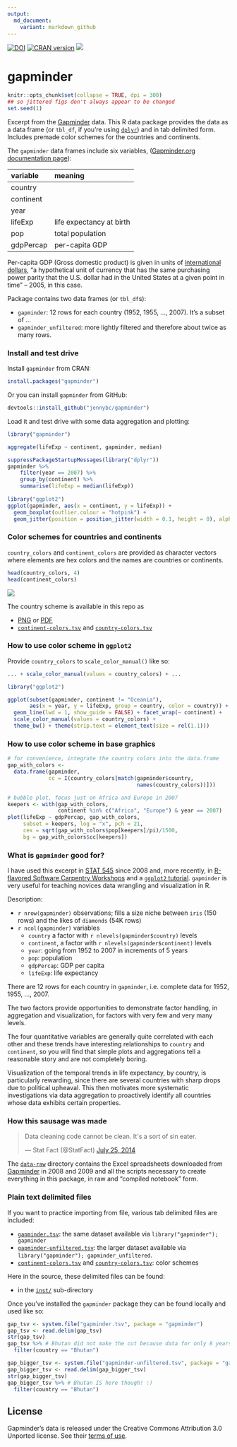 ```yaml
---
output:
  md_document:
    variant: markdown_github
---
```


[![DOI](https://zenodo.org/badge/16122/jennybc/gapminder.svg)](http://dx.doi.org/10.5281/zenodo.21971) [![CRAN version](http://www.r-pkg.org/badges/version/gapminder)](http://cran.r-project.org/package=gapminder) ![](http://cranlogs.r-pkg.org/badges/grand-total/gapminder)

gapminder
=========

```r
knitr::opts_chunk$set(collapse = TRUE, dpi = 300)
## so jittered figs don't always appear to be changed
set.seed(1)
```

Excerpt from the [Gapminder](http://www.gapminder.org/data/) data. This R data package provides the data as a data frame (or `tbl_df`, if you're using [`dplyr`](http://cran.r-project.org/package=dplyr)) and in tab delimited form. Includes premade color schemes for the countries and continents.

The `gapminder` data frames include six variables, ([Gapminder.org documentation page](http://www.gapminder.org/data/documentation/)):

| variable    | meaning                  |
|:------------|:-------------------------|
| country     |                          |
| continent   |                          |
| year        |                          |
| lifeExp     | life expectancy at birth |
| pop         | total population         |
| gdpPercap   | per-capita GDP           |

Per-capita GDP (Gross domestic product) is given in units of [international dollars](http://en.wikipedia.org/wiki/Geary%E2%80%93Khamis_dollar), "a hypothetical unit of currency that has the same purchasing power parity that the U.S. dollar had in the United States at a given point in time" -- 2005, in this case.

Package contains two data frames (or `tbl_df`s):

  * `gapminder`: 12 rows for each country (1952, 1955, ..., 2007). It's a subset of ...
  * `gapminder_unfiltered`: more lightly filtered and therefore about twice as many rows.

### Install and test drive

Install `gapminder` from CRAN:

```r
install.packages("gapminder")
```

Or you can install `gapminder` from GitHub:

```r
devtools::install_github("jennybc/gapminder")
```

Load it and test drive with some data aggregation and plotting:

```r
library("gapminder")

aggregate(lifeExp ~ continent, gapminder, median)

suppressPackageStartupMessages(library("dplyr"))
gapminder %>%
    filter(year == 2007) %>%
    group_by(continent) %>%
    summarise(lifeExp = median(lifeExp))
    
library("ggplot2")
ggplot(gapminder, aes(x = continent, y = lifeExp)) +
  geom_boxplot(outlier.colour = "hotpink") +
  geom_jitter(position = position_jitter(width = 0.1, height = 0), alpha = 1/4)
```

### Color schemes for countries and continents

`country_colors` and `continent_colors` are provided as character vectors where elements are hex colors and the names are countries or continents.

```r
head(country_colors, 4)
head(continent_colors)
```

![](data-raw/gapminder-color-scheme-ggplot2.png)

The country scheme is available in this repo as

  * [PNG](data-raw/gapminder-color-scheme-ggplot2.png) or [PDF](data-raw/gapminder-color-scheme-base.pdf)
  * [`continent-colors.tsv`](inst/continent-colors.tsv) and [`country-colors.tsv`](inst/country-colors.tsv)

### How to use color scheme in `ggplot2`

Provide `country_colors` to `scale_color_manual()` like so:

```r
... + scale_color_manual(values = country_colors) + ...
```

```r
library("ggplot2")

ggplot(subset(gapminder, continent != "Oceania"),
       aes(x = year, y = lifeExp, group = country, color = country)) +
  geom_line(lwd = 1, show_guide = FALSE) + facet_wrap(~ continent) +
  scale_color_manual(values = country_colors) +
  theme_bw() + theme(strip.text = element_text(size = rel(1.1)))
```

### How to use color scheme in base graphics

```r
# for convenience, integrate the country colors into the data.frame
gap_with_colors <-
  data.frame(gapminder,
             cc = I(country_colors[match(gapminder$country,
                                         names(country_colors))]))

# bubble plot, focus just on Africa and Europe in 2007
keepers <- with(gap_with_colors,
                continent %in% c("Africa", "Europe") & year == 2007)
plot(lifeExp ~ gdpPercap, gap_with_colors,
     subset = keepers, log = "x", pch = 21,
     cex = sqrt(gap_with_colors$pop[keepers]/pi)/1500,
     bg = gap_with_colors$cc[keepers])
```

### What is `gapminder` good for?

I have used this excerpt in [STAT 545](http://stat545-ubc.github.io) since 2008 and, more recently, in [R-flavored Software Carpentry Workshops](http://jennybc.github.io/2014-05-12-ubc/) and a [`ggplot2` tutorial](https://github.com/jennybc/ggplot2-tutorial). `gapminder` is very useful for teaching novices data wrangling and visualization in R.

Description:

  * `r nrow(gapminder)` observations; fills a size niche between `iris` (150 rows) and the likes of `diamonds` (54K rows)
  * `r ncol(gapminder)` variables
    - `country` a factor with `r nlevels(gapminder$country)` levels
    - `continent`, a factor with `r nlevels(gapminder$continent)` levels
    - `year`: going from 1952 to 2007 in increments of 5 years
    - `pop`: population
    - `gdpPercap`: GDP per capita
    - `lifeExp`: life expectancy

There are 12 rows for each country in `gapminder`, i.e. complete data for 1952, 1955, ..., 2007.

The two factors provide opportunities to demonstrate factor handling, in aggregation and visualization, for factors with very few and very many levels.

The four quantitative variables are generally quite correlated with each other and these trends have interesting relationships to `country` and `continent`, so you will find that simple plots and aggregations tell a reasonable story and are not completely boring.

Visualization of the temporal trends in life expectancy, by country, is particularly rewarding, since there are several countries with sharp drops due to political upheaval. This then motivates more systematic investigations via data aggregation to proactively identify all countries whose data exhibits certain properties.

### How this sausage was made

<blockquote class="twitter-tweet" lang="en"><p>Data cleaning code cannot be clean. It&#39;s a sort of sin eater.</p>&mdash; Stat Fact (@StatFact) <a href="https://twitter.com/StatFact/status/492753200190341120">July 25, 2014</a></blockquote>

The [`data-raw`](data-raw) directory contains the Excel spreadsheets downloaded from [Gapminder](http://www.gapminder.org) in 2008 and 2009 and all the scripts necessary to create everything in this package, in raw and "compiled notebook" form.

### Plain text delimited files

If you want to practice importing from file, various tab delimited files are included:

  * [`gapminder.tsv`](inst/gapminder.tsv): the same dataset available via `library("gapminder"); gapminder`
  * [`gapminder-unfiltered.tsv`](inst/gapminder-unfiltered.tsv): the larger dataset available via `library("gapminder"); gapminder_unfiltered`.
  * [`continent-colors.tsv`](inst/continent-colors.tsv) and [`country-colors.tsv`](inst/country-colors.tsv): color schemes
  
Here in the source, these delimited files can be found:

  * in the [`inst/`](inst) sub-directory
  
Once you've installed the `gapminder` package they can be found locally and used like so:
  
```r
gap_tsv <- system.file("gapminder.tsv", package = "gapminder")
gap_tsv <- read.delim(gap_tsv)
str(gap_tsv)
gap_tsv %>% # Bhutan did not make the cut because data for only 8 years :(
  filter(country == "Bhutan")

gap_bigger_tsv <- system.file("gapminder-unfiltered.tsv", package = "gapminder")
gap_bigger_tsv <- read.delim(gap_bigger_tsv)
str(gap_bigger_tsv)
gap_bigger_tsv %>% # Bhutan IS here though! :)
  filter(country == "Bhutan")
```

## License

Gapminder's data is released under the Creative Commons Attribution 3.0 Unported license. See their [terms of use](https://docs.google.com/document/pub?id=1POd-pBMc5vDXAmxrpGjPLaCSDSWuxX6FLQgq5DhlUhM). 

